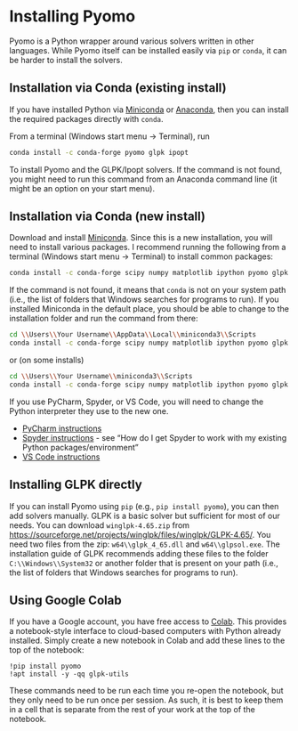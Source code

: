 # Installing Pyomo

Pyomo is a Python wrapper around various solvers written in other languages. While Pyomo itself can be installed easily via `pip` or `conda`, it can be harder to install the solvers.

## Installation via Conda (existing install)

If you have installed Python via [Miniconda](https://docs.anaconda.com/miniconda/miniconda-install/) or [Anaconda](https://www.anaconda.com/), then you can install the required packages directly with `conda`.

From a terminal (Windows start menu → Terminal), run

```bash
conda install -c conda-forge pyomo glpk ipopt
```

To install Pyomo and the GLPK/Ipopt solvers. If the command is not found, you might need to run this command from an Anaconda command line (it might be an option on your start menu). 

## Installation via Conda (new install)

Download and install [Miniconda](https://docs.anaconda.com/miniconda/miniconda-install/). Since this is a new installation, you will need to install various packages. I recommend running the following from a terminal (Windows start menu → Terminal) to install common packages:

```bash
conda install -c conda-forge scipy numpy matplotlib ipython pyomo glpk ipopt
```

If the command is not found, it means that `conda` is not on your system path (i.e., the list of folders that Windows searches for programs to run). If you installed Miniconda in the default place, you should be able to change to the installation folder and run the command from there:

```bash
cd \\Users\\Your Username\\AppData\\Local\\miniconda3\\Scripts
conda install -c conda-forge scipy numpy matplotlib ipython pyomo glpk ipopt
```

or (on some installs)

```bash
cd \\Users\\Your Username\\miniconda3\\Scripts
conda install -c conda-forge scipy numpy matplotlib ipython pyomo glpk ipopt
```

If you use PyCharm, Spyder, or VS Code, you will need to change the Python interpreter they use to the new one.

- [PyCharm instructions](https://www.jetbrains.com/help/pycharm/configuring-python-interpreter.html)
- [Spyder instructions](https://docs.spyder-ide.org/current/faq.html) - see "How do I get Spyder to work with my existing Python packages/environment"
- [VS Code instructions](https://code.visualstudio.com/docs/python/environments)

## Installing GLPK directly

If you can install Pyomo using `pip` (e.g., `pip install pyomo`), you can then add solvers manually. GLPK is a basic solver but sufficient for most of our needs. You can download `winglpk-4.65.zip` from <https://sourceforge.net/projects/winglpk/files/winglpk/GLPK-4.65/>. You need two files from the zip: `w64\\glpk_4_65.dll` and `w64\\glpsol.exe`. The installation guide of GLPK recommends adding these files to the folder `C:\\Windows\\System32` or another folder that is present on your path (i.e., the list of folders that Windows searches for programs to run).

## Using Google Colab

If you have a Google account, you have free access to [Colab](https://colab.research.google.com/). This provides a notebook-style interface to cloud-based computers with Python already installed. Simply create a new notebook in Colab and add these lines to the top of the notebook:

```
!pip install pyomo
!apt install -y -qq glpk-utils
```

These commands need to be run each time you re-open the notebook, but they only need to be run once per session. As such, it is best to keep them in a cell that is separate from the rest of your work at the top of the notebook.
